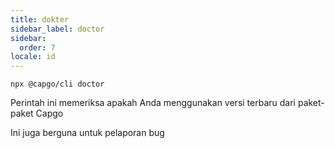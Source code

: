 ```yaml
---
title: dokter
sidebar_label: doctor
sidebar:
  order: 7
locale: id
---
```


`npx @capgo/cli doctor`

Perintah ini memeriksa apakah Anda menggunakan versi terbaru dari paket-paket Capgo

Ini juga berguna untuk pelaporan bug